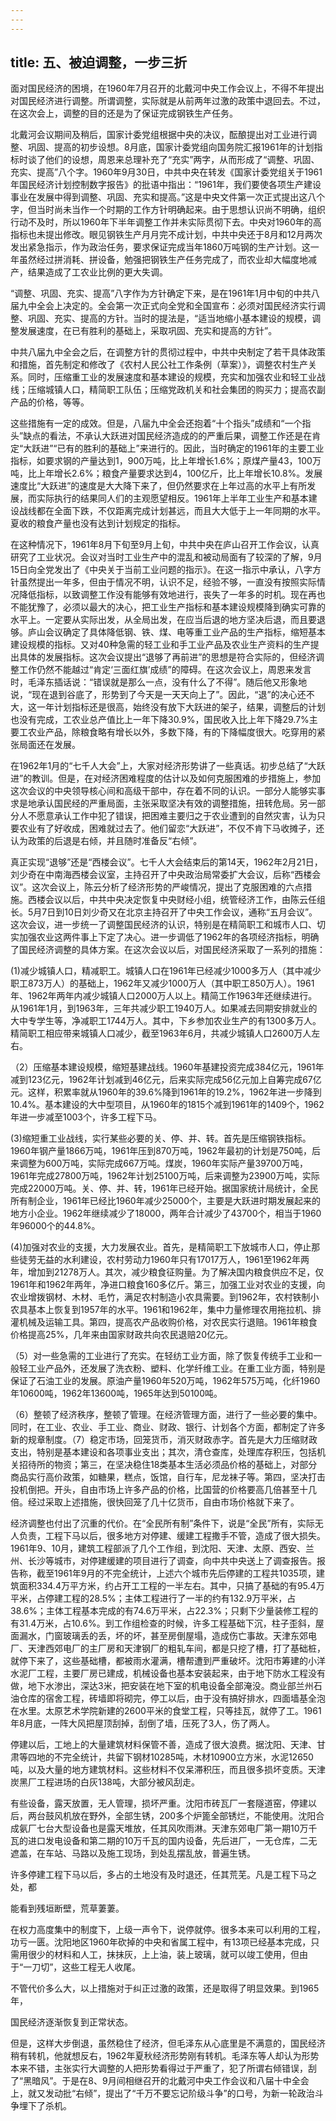 ```yaml
---
---
---
```

title: 五、被迫调整，一步三折
---



面对国民经济的困境，在1960年7月召开的北戴河中央工作会议上，不得不年提出对国民经济进行调整。所谓调整，实际就是从前两年过激的政策中退回去。不过，在这次会上，调整的目的还是为了保证完成钢铁生产任务。

北戴河会议期间及稍后，国家计委党组根据中央的决议，酝酿提出对工业进行调整、巩固、提高的初步设想。8月底，国家计委党组向国务院汇报1961年的计划指标时谈了他们的设想，周恩来总理补充了“充实”两字，从而形成了“调整、巩固、充实、提高”八个字。1960年9月30日，中共中央在转发《国家计委党组关于1961年国民经济计划控制数字报告》的批语中指出：“1961年，我们要使各项生产建设事业在发展中得到调整、巩固、充实和提高。”这是中央文件第一次正式提出这八个字，但当时尚未当作一个时期的工作方针明确起来。由于思想认识尚不明确，组织行动不及时，所以1960年下半年调整工作并未实际贯彻下去。中央对1960年的高指标也未提出修改。眼见钢铁生产月月完不成计划，中共中央还于8月和12月两次发出紧急指示，作为政治任务，要求保证完成当年1860万吨钢的生产计划。这一年虽然经过拼消耗、拼设备，勉强把钢铁生产任务完成了，而农业却大幅度地减产，结果造成了工农业比例的更大失调。

“调整、巩固、充实、提高”八字作为方针确定下来，是在1961年1月中旬的中共八届九中全会上决定的。全会第一次正式向全党和全国宣布：必须对国民经济实行调整、巩固、充实、提高的方针。当时的提法是，“适当地缩小基本建设的规模，调整发展速度，在已有胜利的基础上，采取巩固、充实和提高的方针”。

中共八届九中全会之后，在调整方针的贯彻过程中，中共中央制定了若干具体政策和措施，首先制定和修改了《农村人民公社工作条例（草案）》，调整农村生产关系。同时，压缩重工业的发展速度和基本建设的规模，充实和加强农业和轻工业战线；压缩城镇人口，精简职工队伍；压缩党政机关和社会集团的购买力；提高农副产品的价格，等等。

这些措施有一定的成效。但是，八届九中全会还抱着“十个指头”成绩和“一个指头”缺点的看法，不承认大跃进对国民经济造成的的严重后果，调整工作还是在肯定“大跃进”“已有的胜利的基础上”来进行的。因此，当时确定的1961年的主要工业指标，如要求钢的产量达到1，900万吨，比上年增长1.6%；原煤产量43，100万吨，比上年增长2.6%；粮食产量要求达到4，100亿斤，比上年增长10.8%。发展速度比“大跃进”的速度是大大降下来了，但仍然要求在上年过高的水平上有所发展，而实际执行的结果同人们的主观愿望相反。1961年上半年工业生产和基本建设战线都在全面下跌，不仅距离完成计划甚远，而且大大低于上一年同期的水平。夏收的粮食产量也没有达到计划规定的指标。

在这种情况下，1961年8月下旬至9月上旬，中共中央在庐山召开工作会议，认真研究了工业状况。会议对当时工业生产中的混乱和被动局面有了较深的了解，9月15日向全党发出了《中央关于当前工业问题的指示》。在这一指示中承认，八字方针虽然提出一年多，但由于情况不明，认识不足，经验不够，一直没有按照实际情况降低指标，以致调整工作没有能够有效地进行，丧失了一年多的时机。现在再也不能犹豫了，必须以最大的决心，把工业生产指标和基本建设规模降到确实可靠的水平上。一定要从实际出发，从全局出发，在应当后退的地方坚决后退，而且要退够。庐山会议确定了具体降低钢、铁、煤、电等重工业产品的生产指标，缩短基本建设规模的指标。又对40种急需的轻工业和手工业产品及农业生产资料的生产提出具体的发展指标。这次会议提出“退够了再前进”的思想是符合实际的，但经济调整工作仍然不能越过“肯定‘三面红旗’成绩”的障碍。在这次会议上，周恩来发言时，毛泽东插话说：“错误就是那么一点，没有什么了不得”。随后他又形象地说，“现在退到谷底了，形势到了今天是一天天向上了”。因此，“退”的决心还不大，这一年计划指标还是很高，始终没有放下大跃进的架子，结果，调整后的计划也没有完成，工农业总产值比上一年下降30.9%，国民收入比上年下降29.7%主要工农业产品，除粮食略有增长以外，多数下降，有的下降幅度很大。吃穿用的紧张局面还在发展。

在1962年1月的“七千人大会”上，大家对经济形势讲了一些真话。初步总结了“大跃进”的教训。但是，在对经济困难程度的估计以及如何克服困难的步措施上，参加这次会议的中央领导核心间和高级干部中，存在着不同的认识。一部分人能够实事求是地承认国民经的严重局面，主张采取坚决有效的调整措施，扭转危局。另一部分人不愿意承认工作中犯了错误，把困难主要归之于农业遭到的自然灾害，认为只要农业有了好收成，困难就过去了。他们留恋“大跃进”，不仅不肯下马收摊子，还认为政策的后退是右倾，并且随时准备反“右倾”。

真正实现“退够”还是“西楼会议”。七千人大会结束后的第14天，1962年2月21日，刘少奇在中南海西楼会议室，主持召开了中央政治局常委扩大会议，后称“西楼会议”。这次会议上，陈云分析了经济形势的严峻情况，提出了克服困难的六点措施。西楼会议以后，中共中央决定恢复中央财经小组，统管经济工作，由陈云任组长。5月7日到10日刘少奇又在北京主持召开了中央工作会议，通称“五月会议”。这次会议，进一步统一了调整国民经济的认识，特别是在精简职工和城市人口、切实加强农业这两件事上下定了决心。进一步调低了1962年的各项经济指标，明确了国民经济调整的具体方案。在这次会议以后，对国民经济采取了一系列的措施：

(1)减少城镇人口，精减职工。城镇人口在1961年已经减少1000多万人（其中减少职工873万人）的基础上，1962年又减少1000万人（其中职工850万人）。1961年、1962年两年内减少城镇人口2000万人以上。精简工作1963年还继续进行。从1961年1月，到1963年，三年共减少职工1940万人。如果减去同期安排就业的大中专学生等，净减职工1744万人。其中，下乡参加农业生产的有1300多万人。精简职工相应带来城镇人口减少，截至1963年6月，共减少城镇人口2600万人左右。

（2）压缩基本建设规模，缩短基建战线。1960年基建投资完成384亿元，1961年减到123亿元，1962年计划减到46亿元，后来实际完成56亿元加上自筹完成67亿元。这样，积累率就从1960年的39.6%降到1961年的19.2%，1962年进一步降到10.4%。基本建设的大中型项目，从1960年的1815个减到1961年的1409个，1962年进一步减至1003个，许多工程下马。

(3)缩短重工业战线，实行某些必要的关、停、并、转。首先是压缩钢铁指标。1960年钢产量1866万吨，1961年压到870万吨，1962年最初的计划是750吨，后来调整为600万吨，实际完成667万吨。煤炭，1960年实际产量39700万吨，1961年完成27800万吨，1962年计划25100万吨，后来调整为23900万吨，实际完成22000万吨。关、停、并、转，1961年已经开始。据国家统计局统计，全民所有制企业，1961年已经比1960年减少25000个，主要是大跃进时期发展起来的地方小企业。1962年继续减少了18000，两年合计减少了43700个，相当于1960年96000个的44.8%。

(4)加强对农业的支援，大力发展农业。首先，是精简职工下放城市人口，停止那些徒劳无益的水利建设，农村劳动力1960年只有17017万人，1961至1962年两年，增加到21278万人。其次，减少粮食征购量。为了解决国内粮食供应不足，仅1961年和1962年两年，净进口粮食160多亿斤。第三，加强工业对农业的支援，向农业增拨钢材、木材、毛竹，满足农村制造小农具需要。到1962年，农村铁制小农具基本上恢复到1957年的水平。1961和1962年，集中力量修理农用拖拉机、排灌机械及运输工具。第四，提高农产品收购价格，对农民实行退赔。1961年粮食价格提高25%，几年来由国家财政共向农民退赔20亿元。

（5）对一些急需的工业进行了充实。在轻纺工业方面，除了恢复传统手工业和一般轻工业产品外，还发展了洗衣粉、塑料、化学纤维工业。在重工业方面，特别是保证了石油工业的发展。原油产量1960年520万吨，1962年575万吨，化纤1960年10600吨，1962年13600吨，1965年达到50100吨。

（6）整顿了经济秩序，整顿了管理。在经济管理方面，进行了一些必要的集中。同时，在工业、农业、手工业、商业、财政、银行、计划各个方面，都制定了许多新的规章制度。（7）稳定市场，回笼货币，消灭财政赤字。首先是大力压缩财政支出，特别是基本建设和各项事业支出；其次，清仓查库，处理库存积压，包括机关招待所的物资；第三，在坚决稳住18类基本生活必须品价格的基础上，对部分商品实行高价政策，如糖果，糕点，饭馆，自行车，尼龙袜子等。第四，坚决打击投机倒把。开头，自由市场上许多产品的价格，比国营的价格要高几倍甚至十几倍。经过采取上述措施，很快回笼了几十亿货币，自由市场价格就下来了。

经济调整也付出了沉重的代价。在“全民所有制”条件下，说是“全民”所有，实际无人负责，工程下马以后，很多地方对停建、缓建工程撒手不管，造成了很大损失。1961年9、10月，建筑工程部派了几个工作组，到沈阳、天津、太原、西安、兰州、长沙等城市，对停建缓建的项目进行了调查，向中共中央送上了调查报告。报告称，截至1961年9月的不完全统计，上述六个城市先后停建的工程共1035项，建筑面积334.4万平方米，约占开工工程的一半左右。其中，只搞了基础的有95.4万平米，占停建工程的28.5%；主体工程进行了一半的约有132.9万平米，占38.6%；主体工程基本完成的有74.6万平米，占22.3%；只剩下少量装修工程的有31.4万米，占10.6%。到工作组检查的时候，许多工程基础下沉，柱子歪斜，屋面漏水，门窗玻璃丢的丢，坏的坏，甚至房倒屋塌，造成伤亡事故。天津东郊电厂、天津西郊电厂的主厂房和天津钢厂的粗轧车间，都是只挖了槽，打了基础桩，就停下来了，这些基础槽，都被雨水灌满，槽帮遭到严重破坏。沈阳市筹建的小洋水泥厂工程，主要厂房已建成，机械设备也基本安装起来，由于地下防水工程没有做，地下水渗出，深达3米，把安装在地下室的机电设备全部淹没。商业部兰州石油仓库的宿舍工程，砖墙即将砌完，停工以后，由于没有搞好排水，四面墙基全泡在水里。太原艺术学院新建的2600平米的食堂工程，只等挂瓦，就停了工。1961年8月底，一阵大风把屋顶刮掉，刮倒了墙，压死了3人，伤了两人。

停建以后，工地上的大量建筑材料保管不善，造成了很大浪费。据沈阳、天津、甘肃等四地的不完全统计，共留下钢材10285吨，木材10900立方米，水泥12650吨，以及大量的地方建筑材料。这些材料不仅呆滞积压，而且很多损坏变质。天津炭黑厂工程进场的白灰138吨，大部分被风刮走。

有些设备，露天放置，无人管理，损坏严重。沈阳市砖瓦厂一套隧道窑，停建以后，两台鼓风机放在野外，全部生锈，200多个炉篦全部锈烂，不能使用。沈阳合成氨厂七台大型设备也是露天堆放，任其风吹雨淋。天津东郊电厂第一期10万千瓦的进口发电设备和第二期的10万千瓦的国内设备，先后进厂，一无仓库，二无遮盖，在车站、马路以及施工现场，到处乱摆乱放，普遍生锈。

许多停建工程下马以后，多占的土地没有及时退还，任其荒芜。凡是工程下马之处，都

能看到残垣断壁，荒草萋萋。

在权力高度集中的制度下，上级一声令下，说停就停。很多本来可以利用的工程，功亏一匮。沈阳地区1960年砍掉的中央和省属工程中，有13项已经基本完成，只需用很少的材料和人工，抹抹灰，上上油，装上玻璃，就可以竣工使用，但由于“一刀切”，这些工程无人收尾。

不管代价多么大，以上措施对于纠正过激的政策，还是取得了明显效果。到1965年，

国民经济逐渐恢复到正常状态。

但是，这样大步倒退，虽然稳住了经济，但毛泽东从心底里是不满意的，国民经济稍有转机，他就想反右，1962年夏秋经济形势刚有转机。毛泽东等人却认为形势本来不错，主张实行大调整的人把形势看得过于严重了，犯了所谓右倾错误，刮了“黑暗风”。于是在8、9月间相继召开的北戴河中央工作会议和八届十中全会上，就又发动批“右倾”，提出了“千万不要忘记阶级斗争”的口号，为新一轮政治斗争埋下了杀机。